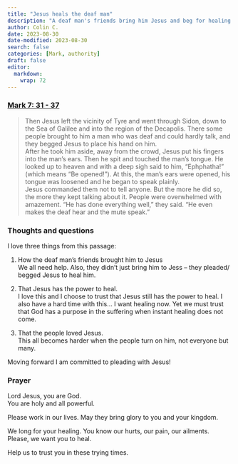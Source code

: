```yaml
---
title: "Jesus heals the deaf man"
description: "A deaf man's friends bring him Jesus and beg for healing."
author: Colin C.
date: 2023-08-30
date-modified: 2023-08-30
search: false
categories: [Mark, authority]
draft: false
editor: 
  markdown: 
    wrap: 72
---
```


### [Mark 7: 31 - 37](https://www.bible.com/bible/111/MRK.7.NIV)

> Then Jesus left the vicinity of Tyre and went through Sidon, down to the Sea of Galilee and into the region of the Decapolis. There some people brought to him a man who was deaf and could hardly talk, and they begged Jesus to place his hand on him.\
> After he took him aside, away from the crowd, Jesus put his fingers into the man’s ears. Then he spit and touched the man’s tongue. He looked up to heaven and with a deep sigh said to him, “Ephphatha!” (which means “Be opened!”). At this, the man’s ears were opened, his tongue was loosened and he began to speak plainly.\
> Jesus commanded them not to tell anyone. But the more he did so, the more they kept talking about it. People were overwhelmed with amazement. “He has done everything well,” they said. “He even makes the deaf hear and the mute speak.”

### Thoughts and questions 

I love three things from this passage: 

1.  How the deaf man's friends brought him to Jesus\
    We all need help.  Also, they didn't just bring him to Jess -- they pleaded/ begged Jesus to heal him.  

2.  That Jesus has the power to heal.\
    I love this and I choose to trust that Jesus still has the power to heal.  I also have a hard time with this... I want healing now.  Yet we must trust that God has a purpose in the suffering when instant healing does not come. 

3.  That the people loved Jesus.\
    This all becomes harder when the people turn on him, not everyone but many.  

Moving forward I am committed to pleading with Jesus! 


### Prayer

Lord Jesus, you are God.\
You are holy and all powerful. 

Please work in our lives.  May they bring glory to you and your kingdom. 

We long for your healing.  You know our hurts, our pain, our ailments. \
Please, we want you to heal. 

Help us to trust you in these trying times. 



